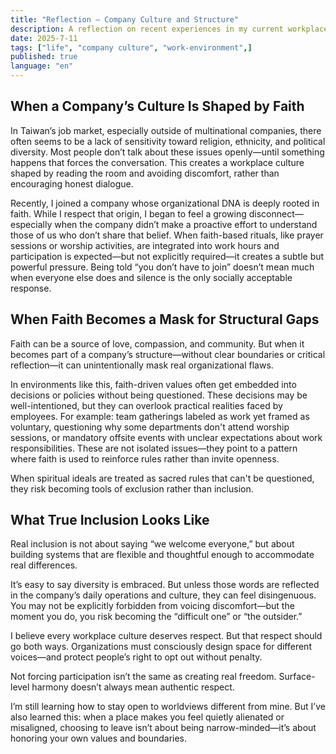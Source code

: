 ```yaml
---
title: "Reflection – Company Culture and Structure"
description: A reflection on recent experiences in my current workplace and how they made me feel.
date: 2025-7-11
tags: ["life", "company culture", "work-environment",]
published: true
language: "en"
---
```


## When a Company’s Culture Is Shaped by Faith
In Taiwan’s job market, especially outside of multinational companies, there often seems to be a lack of sensitivity toward religion, ethnicity, and political diversity. Most people don’t talk about these issues openly—until something happens that forces the conversation. This creates a workplace culture shaped by reading the room and avoiding discomfort, rather than encouraging honest dialogue.

Recently, I joined a company whose organizational DNA is deeply rooted in faith. While I respect that origin, I began to feel a growing disconnect—especially when the company didn’t make a proactive effort to understand those of us who don’t share that belief.
When faith-based rituals, like prayer sessions or worship activities, are integrated into work hours and participation is expected—but not explicitly required—it creates a subtle but powerful pressure. Being told “you don’t have to join” doesn’t mean much when everyone else does and silence is the only socially acceptable response.

## When Faith Becomes a Mask for Structural Gaps
Faith can be a source of love, compassion, and community. 
But when it becomes part of a company’s structure—without clear boundaries or critical reflection—it can unintentionally mask real organizational flaws.

In environments like this, faith-driven values often get embedded into decisions or policies without being questioned. These decisions may be well-intentioned, but they can overlook practical realities faced by employees.
For example: team gatherings labeled as work yet framed as voluntary, questioning why some departments don't attend worship sessions, or mandatory offsite events with unclear expectations about work responsibilities.
These are not isolated issues—they point to a pattern where faith is used to reinforce rules rather than invite openness.

When spiritual ideals are treated as sacred rules that can't be questioned, they risk becoming tools of exclusion rather than inclusion.

## What True Inclusion Looks Like
Real inclusion is not about saying “we welcome everyone,” but about building systems that are flexible and thoughtful enough to accommodate real differences.

It’s easy to say diversity is embraced. But unless those words are reflected in the company’s daily operations and culture, they can feel disingenuous.
You may not be explicitly forbidden from voicing discomfort—but the moment you do, you risk becoming the “difficult one” or “the outsider.”

I believe every workplace culture deserves respect. But that respect should go both ways. Organizations must consciously design space for different voices—and protect people’s right to opt out without penalty.

Not forcing participation isn’t the same as creating real freedom.
Surface-level harmony doesn’t always mean authentic respect.

I’m still learning how to stay open to worldviews different from mine. But I’ve also learned this: when a place makes you feel quietly alienated or misaligned, choosing to leave isn’t about being narrow-minded—it’s about honoring your own values and boundaries.

